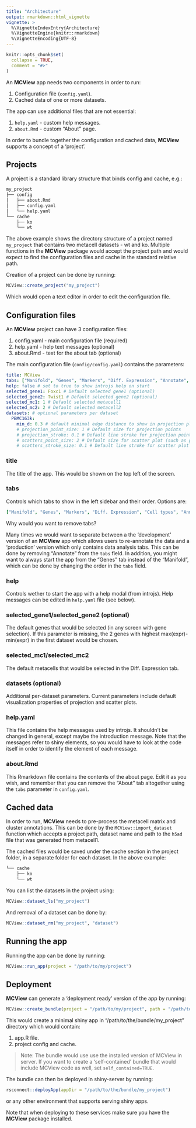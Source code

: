 ```yaml
---
title: "Architecture"
output: rmarkdown::html_vignette
vignette: >
  %\VignetteIndexEntry{Architecture}
  %\VignetteEngine{knitr::rmarkdown}
  %\VignetteEncoding{UTF-8}
---
```


```r
knitr::opts_chunk$set(
  collapse = TRUE,
  comment = "#>"
)
```

An __MCView__ app needs two components in order to run: 

1. Configuration file (`config.yaml`).
2. Cached data of one or more datasets. 

The app can use additional files that are not essential:

1. `help.yaml` - custom help messages. 
2. `about.Rmd` - custom "About" page. 

In order to bundle together the configuration and cached data, __MCView__ supports a concept of a 'project'.

## Projects

A project is a standard library structure that binds config and cache, e.g.: 

```md
my_project
├── config
│   ├── about.Rmd
│   ├── config.yaml
│   └── help.yaml
└── cache
    ├── ko
    └── wt
```

The above example shows the directory structure of a project named `my_project` that contains two metacell datasets - wt and ko. Multiple functions in the __MCView__ package would accept the project path and would expect to find the configuration files and cache in the standard relative path. 

Creation of a project can be done by running: 

```r
MCView::create_project("my_project")
```

Which would open a text editor in order to edit the configuration file. 

## Configuration files

An __MCView__ project can have 3 configuration files: 

1. config.yaml - main configuration file (required)
2. help.yaml - help text messages (optional)
3. about.Rmd - text for the about tab (optional)

The main configuration file (`config/config.yaml`) contains the parameters:

```yaml
title: MCView
tabs: ["Manifold", "Genes", "Markers", "Diff. Expression", "Annotate", "About"] # which tabs to show
help: false # set to true to show introjs help on start
selected_gene1: Foxc1 # Default selected gene1 (optional)
selected_gene2: Twist1 # Default selected gene2 (optional)
selected_mc1: 1 # Default selected metacell1 
selected_mc2: 2 # Default selected metacell2
datasets: # optional parameters per dataset
  PBMC163k:
    min_d: 0.3 # default minimal edge distance to show in projection plots
    # projection_point_size: 1 # Default size for projection points
    # projection_stroke: 0.1 # Default line stroke for projection points
    # scatters_point_size: 2 # Default size for scatter plot (such as gene gene plots)
    # scatters_stroke_size: 0.1 # Default line stroke for scatter plot (such as gene gene plots)
```

### title

The title of the app. This would be shown on the top left of the screen. 

### tabs

Controls which tabs to show in the left sidebar and their order. Options are: 

```yaml
["Manifold", "Genes", "Markers", "Diff. Expression", "Cell types", "Annotate", "About"]
```

Why would you want to remove tabs? 

Many times we would want to separate between a the 'development' version of an __MCView__ app which allows users to re-annotate the data and a 'production' version which only contains data analysis tabs. This can be done by removing "Annotate" from the `tabs` field. In addition, you might want to always start the app from the "Genes" tab instead of the "Manifold", which can be done by changing the order in the `tabs` field. 

### help

Controls wether to start the app with a help modal (from introjs). Help messages can be edited in `help.yaml` file (see below).

### selected_gene1/selected_gene2 (optional)

The default genes that would be selected (in any screen with gene selection). If this parameter is missing, the 2 genes with highest max(expr)-min(expr) in the first dataset would be chosen. 

### selected_mc1/selected_mc2

The default metacells that would be selected in the Diff. Expression tab. 

### datasets (optional)

Additional per-dataset parameters. Current parameters include default visualization properties of projection and scatter plots. 

### help.yaml

This file contains the help messages used by introjs. It shouldn't be changed in general, except maybe the introduction message. Note that the messages refer to shiny elements, so you would have to look at the code itself in order to identify the element of each message. 

### about.Rmd

This Rmarkdown file contains the contents of the about page. Edit it as you wish, and remember that you can remove the "About" tab altogether using the `tabs` parameter in `config.yaml`. 

## Cached data

In order to run, __MCView__ needs to pre-process the metacell matrix and cluster annotations. This can be done by the `MCView::import_dataset` function which accepts a project path, dataset name and path to the `h5ad` file that was generated from metacell1. 

The cached files would be saved under the cache section in the project folder, in a separate folder for each dataset. In the above example: 

```md
└── cache
    ├── ko
    └── wt
```

You can list the datasets in the project using: 

```r
MCView::dataset_ls("my_project")
```

And removal of a dataset can be done by: 

```r
MCView::dataset_rm("my_project", "dataset")
```

## Running the app

Running the app can be done by running: 

```r
MCView::run_app(project = "/path/to/my/project")
```
## Deployment

__MCView__ can generate a 'deployment ready' version of the app by running: 

```r
MCView::create_bundle(project = "/path/to/my/project", path = "/path/to/the/bundle", name = "my_project")
```

This would create a minimal shiny app in "/path/to/the/bundle/my_project" directory which would contain:

1. app.R file. 
2. project config and cache. 

> Note: The bundle would use use the installed version of MCView in server. If you want to create a 'self-contained' bundle that would include MCView code as well, set `self_contained=TRUE`. 

The bundle can then be deployed in shiny-server by running: 

```r
rsconnect::deployApp(appDir = "/path/to/the/bundle/my_project")
```

or any other environment that supports serving shiny apps. 

Note that when deploying to these services make sure you have the __MCView__ package installed. 